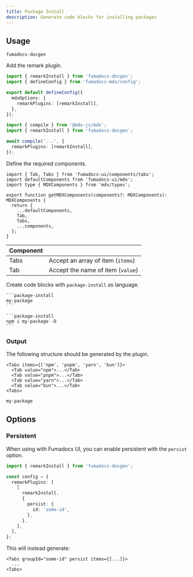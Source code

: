 ```yaml
---
title: Package Install
description: Generate code blocks for installing packages
---
```


## Usage

```package-install
fumadocs-docgen
```

Add the remark plugin.

```ts title="source.config.ts" tab="Fumadocs MDX"
import { remarkInstall } from 'fumadocs-docgen';
import { defineConfig } from 'fumadocs-mdx/config';

export default defineConfig({
  mdxOptions: {
    remarkPlugins: [remarkInstall],
  },
});
```

```ts tab="MDX Compiler"
import { compile } from '@mdx-js/mdx';
import { remarkInstall } from 'fumadocs-docgen';

await compile('...', {
  remarkPlugins: [remarkInstall],
});
```

Define the required components.

```tsx title="mdx-components.tsx (Fumadocs UI)"
import { Tab, Tabs } from 'fumadocs-ui/components/tabs';
import defaultComponents from 'fumadocs-ui/mdx';
import type { MDXComponents } from 'mdx/types';

export function getMDXComponents(components?: MDXComponents): MDXComponents {
  return {
    ...defaultComponents,
    Tab,
    Tabs,
    ...components,
  };
}
```

| Component |                                   |
| --------- | --------------------------------- |
| Tabs      | Accept an array of item (`items`) |
| Tab       | Accept the name of item (`value`) |

Create code blocks with `package-install` as language.

````mdx
```package-install
my-package
```

```package-install
npm i my-package -D
```
````

### Output

The following structure should be generated by the plugin.

```mdx
<Tabs items={['npm', 'pnpm', 'yarn', 'bun']}>
  <Tab value="npm">...</Tab>
  <Tab value="pnpm">...</Tab>
  <Tab value="yarn">...</Tab>
  <Tab value="bun">...</Tab>
<Tabs>
```

```package-install
my-package
```

## Options

### Persistent

When using with Fumadocs UI, you can enable persistent with the `persist` option.

```ts
import { remarkInstall } from 'fumadocs-docgen';

const config = {
  remarkPlugins: [
    [
      remarkInstall,
      {
        persist: {
          id: 'some-id',
        },
      },
    ],
  ],
};
```

This will instead generate:

```mdx
<Tabs groupId="some-id" persist items={[...]}>
  ...
<Tabs>
```
